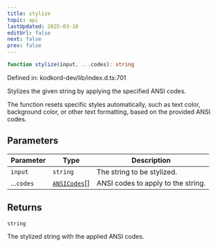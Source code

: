 ```yaml
---
title: stylize
topic: api
lastUpdated: 2025-03-10
editUrl: false
next: false
prev: false
---
```


```ts
function stylize(input, ...codes): string
```

Defined in: kodkord-dev/lib/index.d.ts:701

Stylizes the given string by applying the specified ANSI codes.

The function resets specific styles automatically, such as text color, background color,
or other text formatting, based on the provided ANSI codes.

## Parameters

| Parameter | Type | Description |
| ------ | ------ | ------ |
| `input` | `string` | The string to be stylized. |
| ...`codes` | [`ANSICodes`](/api/core/dev/enumerations/ansicodes/)[] | ANSI codes to apply to the string. |

## Returns

`string`

The stylized string with the applied ANSI codes.
